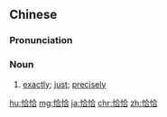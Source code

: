 ==Chinese==
{{zh-forms}}

===Pronunciation===
{{zh-pron
|m=qiàqià
|c=hap1 hap1
|w=4haq haq
|cat=n
}}

===Noun===
{{zh-noun}}

# [[exactly]]; [[just]]; [[precisely]]

{{zh-cat|Intermediate}}

[[hu:恰恰]]
[[mg:恰恰]]
[[ja:恰恰]]
[[chr:恰恰]]
[[zh:恰恰]]